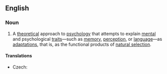 ==English==
{{wikipedia}}

===Noun===
{{en-noun|-|head=[[evolutionary]] [[psychology]]}}

# {{context|psychology}} A [[theoretical]] approach to [[psychology]] that attempts to explain [[mental]] and psychological [[trait]]s—such as [[memory]], [[perception]], or [[language]]—as [[adaptation]]s, that is, as the functional products of [[natural selection]].

====Translations====
{{trans-top|approach to psychology}}
* Czech: {{t-|cs|evoluční psychologie|f}}
{{trans-mid}}
{{trans-bottom}}